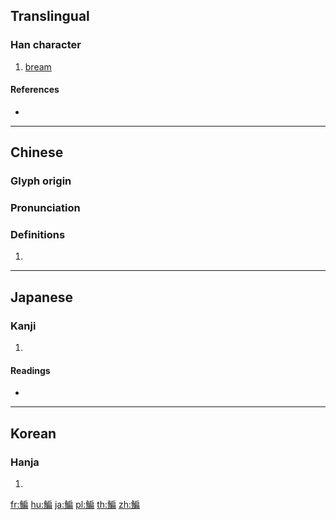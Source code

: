 {{character info/new}}
{{also|鳊}}
==Translingual==

===Han character===
{{Han char|rn=195|rad=魚|as=09|sn=20|four=|canj=NFHSB,NFISB}}

# [[bream]]

====References====
* {{Han ref|kx=1474.080|dkj=46306|dj=2006.080|hdz=74704.030|uh=9BFF|ud=39935}}

----

==Chinese==
{{zh-forms|s=鳊}}

===Glyph origin===
{{Han etym}}

===Pronunciation===
{{zh-pron
|m=biān
|mc=y
|oc=y
|cat=
}}

===Definitions===
{{zh-hanzi}}

# {{rfdef|zh}}

----

==Japanese==

===Kanji===
{{ja-kanji|grade=|rs=魚09}}

# {{defn|lang=ja|sort=魚09}}

====Readings====
* {{ja-readings|on=[[へん]] (hen)|kun=[[おしきうお]] (oshikiuo)}}

----

==Korean==

===Hanja===
{{ko-hanja|hangeul=편|eumhun=|rv=pyeon|mr=p'yŏn|y=phyen}}

# {{defn|lang=ko|sort=魚09}}

[[fr:鯿]]
[[hu:鯿]]
[[ja:鯿]]
[[pl:鯿]]
[[th:鯿]]
[[zh:鯿]]